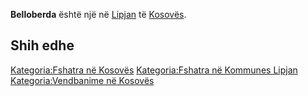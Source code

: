 {{Fshat në 
 | Emri                = Belloberda
 | EmriAlt                = 
 | NAME_SHORT_FORM=      
 | NAME_GENERIC=      
 | NAME_SORT_NAME_RO=      BELLOBERDA
 | FULL_NAME_RO = Belloberda
 | FULL_NAME_ND_RO=Belloberda
 | SORT_NAME_RG=BELLOBERDA
 | FULL_NAME_RG=Belloberda
 | FULL_NAME_ND_RG=Belloberda
 | SRP_NAME_SHORT_FORM=      
 | SRP_NAME_GENERIC=      
 | SRP_NAME_SORT_NAME_RO=      
 | SRP_FULL_NAME_RO = 
 | SRP_FULL_NAME_ND_RO=
 | SRP_SORT_NAME_RG=
 | SRP_FULL_NAME_RG=
 | SRP_FULL_NAME_ND_RG=
 | Emri (Rasa dhanore) = 
 | Figura              = 
 | Shteti              = Kosovo
 | Komuna              = Lipjan
 | Kodi postar         = 
 | Sipërfaqja          = 

 | Popullsia           = 

 | Regj. i popullsisë  = 
 | Dend. e popullsisë  = 
 | Faqja zyrtare       = 
 <!--- Koordinatat ----> 
 | Gjerësia            = 43.235
 | Gjatësia            = 20.821667
 | Lartësia            = 
}}
'''Belloberda''' është një [[]] në [[Lipjan]] të [[Kosovës]].

<!-- == Gjeografia == -->
<!-- == Historia == -->
<!-- == Demografia == -->
== Shih edhe ==
{{Komuna Lipjan}}
{{Kosovo-Administrata-Cung}}

[[Kategoria:Fshatra në Kosovës]]
[[Kategoria:Fshatra në Kommunes Lipjan]]
[[Kategoria:Vendbanime në Kosovës]]